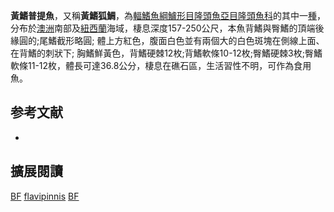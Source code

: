 {{Speciesbox 
| taxon = Bodianus flavipinnis
| image = Bodianus flavipinnis.jpg
| status = DD
| status_system = IUCN3.1
| authority = [[Gomon|Gomon]], 2001
| synonyms = 
}}

'''黃鰭普提魚'''，又稱'''黃鰭狐鯛'''，為[[輻鰭魚綱|輻鰭魚綱]][[鱸形目|鱸形目]][[隆頭魚亞目|隆頭魚亞目]][[隆頭魚科|隆頭魚科]]的其中一[[種|種]]，分布於[[澳洲|澳洲]]南部及[[紐西蘭|紐西蘭]]海域，棲息深度157-250公尺，本魚背鰭與臀鰭的頂端後緣圓的;尾鰭截形略圓; 體上方紅色，腹面白色並有兩個大的白色斑塊在側線上面、在背鰭的刺狀下; 胸鰭鮮黃色，背鰭硬棘12枚;背鰭軟條10-12枚;臀鰭硬棘3枚;臀鰭軟條11-12枚，體長可達36.8公分，棲息在礁石區，生活習性不明，可作為食用魚。

==参考文献==
*{{FishBase_species|genus=Bodianus|species=flavipinnis|year=2013|month=6}}

== 擴展閱讀 ==
{{refbegin}}
{{wikispecies-inline|Bodianus flavipinnis|黃鰭普提魚}}
{{refend}}
{{Taxonbar|from=Q2084529}}

[[Category:食用魚|BF]]
[[Category:普提魚屬|flavipinnis]]
[[Category:IUCN红色名录数据缺乏物种|BF]]

{{鱸形目小作品}}